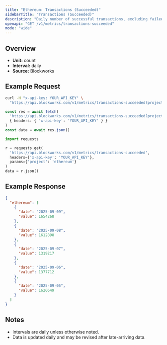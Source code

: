 ```yaml
---
title: "Ethereum: Transactions (Succeeded)"
sidebarTitle: "Transactions (Succeeded)"
description: "Daily number of successful transactions, excluding failed transactions."
openapi: "GET /v1/metrics/transactions-succeeded"
mode: "wide"
---
```


## Overview

- **Unit:** count
- **Interval:** daily
- **Source:** Blockworks

## Example Request

<CodeGroup>

```bash cURL
curl -H "x-api-key: YOUR_API_KEY" \
  "https://api.blockworks.com/v1/metrics/transactions-succeeded?project=ethereum"
```

```typescript TypeScript
const res = await fetch(
  'https://api.blockworks.com/v1/metrics/transactions-succeeded?project=ethereum',
  { headers: { 'x-api-key': 'YOUR_API_KEY' } }
)
const data = await res.json()
```

```python Python
import requests

r = requests.get(
  'https://api.blockworks.com/v1/metrics/transactions-succeeded',
  headers={'x-api-key': 'YOUR_API_KEY'},
  params={'project': 'ethereum'}
)
data = r.json()
```

</CodeGroup>

## Example Response

```json
{
  "ethereum": [
    {
      "date": "2025-09-09",
      "value": 1654268
    },
    {
      "date": "2025-09-08",
      "value": 1612898
    },
    {
      "date": "2025-09-07",
      "value": 1319217
    },
    {
      "date": "2025-09-06",
      "value": 1377712
    },
    {
      "date": "2025-09-05",
      "value": 1620649
    }
  ]
}
```

## Notes
- Intervals are daily unless otherwise noted.
- Data is updated daily and may be revised after late-arriving data.